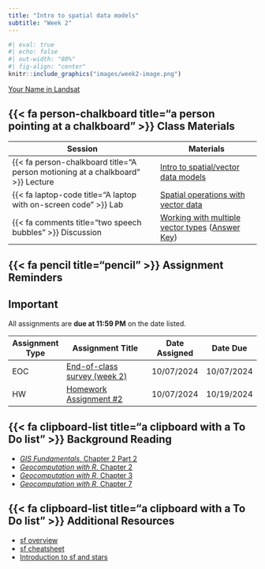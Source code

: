 ```yaml
---
title: "Intro to spatial data models"
subtitle: "Week 2"
---
```


```r
#| eval: true
#| echo: false
#| out-width: "80%"
#| fig-align: "center"
knitr::include_graphics("images/week2-image.png")
```

::: {.gray-text .center-text}
[Your Name in Landsat](https://landsat.gsfc.nasa.gov/apps/YourNameInLandsat-main/index.html){target="_blank"}
:::

## {{< fa person-chalkboard title="a person pointing at a chalkboard" >}} Class Materials

| Session                                                                         | Materials                                             |
|---------------------------------------------------------------------------------|-------------------------------------------------------|
| {{< fa person-chalkboard title="A person motioning at a chalkboard" >}} Lecture | [Intro to spatial/vector data models](https://docs.google.com/presentation/d/1ywgmLUhRjI1uO5Ln2LgZ9lvG1KvZtvt1Zh_YQRz2kCs/present?usp=sharing){target="_blank"}                  |
| {{< fa laptop-code title="A laptop with on-screen code" >}} Lab                 | [Spatial operations with vector data](labs/week2.qmd)        |
| {{< fa comments title="two speech bubbles" >}} Discussion               | [Working with multiple vector types](discussions/week2-discussion.qmd) ([Answer Key](discussions/answer-keys/week2-discussion-answerKey.qmd)) |

## {{< fa pencil title="pencil" >}} Assignment Reminders {#assignment-reminders}

:::{.callout-important icon=true}
## Important
All assignments are **due at 11:59 PM** on the date listed.
:::

| Assignment Type | Assignment Title                              | Date Assigned | Date Due   |
|-----------------|-----------------------------------------------|---------------|------------|
| EOC             | [End-of-class survey (week 2)](https://forms.gle/cojXqsJsFAotQndC8){target="_blank"}              | 10/07/2024    | 10/07/2024 |
| HW              | [Homework Assignment #2](../assignments/HW2.qmd){target="_blank"} | 10/07/2024    | 10/19/2024 |

## {{< fa clipboard-list title="a clipboard with a To Do list" >}} Background Reading
- [*GIS Fundamentals*, Chapter 2 Part 2](readings/Bolstad-chapter2-part2.pdf){target="_blank"}
- [*Geocomputation with R*, Chapter 2](https://r.geocompx.org/spatial-class.html){target="_blank"}
- [*Geocomputation with R*, Chapter 3](https://r.geocompx.org/attr.html){target="_blank"}
- [*Geocomputation with R*, Chapter 7](https://r.geocompx.org/reproj-geo-data){target="_blank"}

## {{< fa clipboard-list title="a clipboard with a To Do list" >}} Additional Resources
- [sf overview](https://r-spatial.github.io/sf/index.html){target="_blank"}
- [sf cheatsheet](https://github.com/rstudio/cheatsheets/blob/main/sf.pdf){target="_blank"}
- [Introduction to sf and stars](https://r-spatial.org/book/07-Introsf.html){target="_blank"}